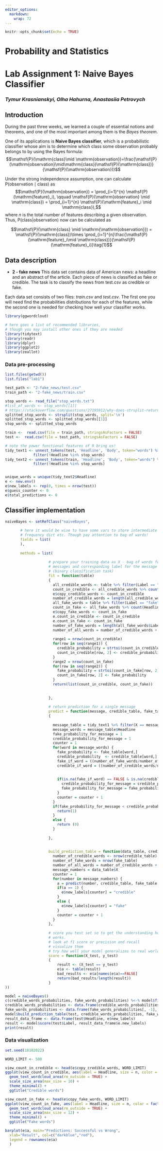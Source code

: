 ```yaml
---
editor_options:
  markdown:
    wrap: 72
---
```


```r
knitr::opts_chunk$set(echo = TRUE)
```

# Probability and Statistics

# Lab Assignment 1: Naive Bayes Classifier

### *Tymur Krasnianskyi, Olha Hahurna, Anastasiia Petrovych*

## Introduction

During the past three weeks, we learned a couple of essential notions
and theorems, and one of the most important among them is the *Bayes
theorem*.

One of its applications is **Naive Bayes classifier**, which is a
probabilistic classifier whose aim is to determine which class some
observation probably belongs to by using the Bayes formula:
$$\mathsf{P}(\mathrm{class}\mid \mathrm{observation})=\frac{\mathsf{P}(\mathrm{observation}\mid\mathrm{class})\mathsf{P}(\mathrm{class})}{\mathsf{P}(\mathrm{observation})}$$

Under the strong independence assumption, one can calculate
$\mathsf{P}(\mathrm{observation} \mid \mathrm{class})$ as
$$\mathsf{P}(\mathrm{observation}) = \prod_{i=1}^{n} \mathsf{P}(\mathrm{feature}_i), \qquad \mathsf{P}(\mathrm{observation} \mid \mathrm{class}) = \prod_{i=1}^{n} \mathsf{P}(\mathrm{feature}_i \mid \mathrm{class}),$$
where $n$ is the total number of features describing a given
observation. Thus, $\mathsf{P}(\mathrm{class}|\mathrm{observation})$ now
can be calculated as

$$\mathsf{P}(\mathrm{class} \mid \mathrm{\mathrm{observation}}) = \mathsf{P}(\mathrm{class})\times \prod_{i=1}^{n}\frac{\mathsf{P}(\mathrm{feature}_i\mid \mathrm{class})}{\mathsf{P}(\mathrm{feature}_i)}\tag{1}$$

## Data description

-   **2 - fake news** This data set contains data of American news: a
    headline and an abstract of the article. Each piece of news is
    classified as fake or credible. The task is to classify the news
    from test.csv as credible or fake.

Each data set consists of two files: *train.csv* and *test.csv*. The
first one you will need find the probabilities distributions for each of
the features, while the second one is needed for checking how well your
classifier works.

```r
library(ggwordcloud)
```

```r
# here goes a list of recommended libraries,
# though you may install other ones if they are needed
library(tidytext)
library(readr)
library(dplyr)
library(ggplot2)
library(zeallot)
```

### Data pre-processing

```r
list.files(getwd())
list.files("lab1")
```

```r
test_path <- "2-fake_news/test.csv"
train_path <- "2-fake_news/train.csv"

stop_words <- read_file("stop_words.txt")
#list_of_words <- stop_words[[1]]
# https://stackoverflow.com/questions/27195912/why-does-strsplit-return-a-list
splitted_stop_words <- strsplit(stop_words, split='\n')
splitted_stop_words <- splitted_stop_words[[1]]
stop_words <- splitted_stop_words
```

```r
train <-  read.csv(file = train_path, stringsAsFactors = FALSE)
test <-  read.csv(file = test_path, stringsAsFactors = FALSE)
```

```r
# note the power functional features of R bring us!
tidy_text1 <- unnest_tokens(test, 'Headline', 'Body', token="words") %>%
             filter(!Headline %in% stop_words)
tidy_text2 <- unnest_tokens(train, 'Headline', 'Body', token="words") %>%
             filter(!Headline %in% stop_words)


unique_words = unique(tidy_text2$Headline)
e <- new.env()
e$new_labels <- rep(0, times = nrow(test))
e$guess_counter <- 0
e$total_predictions <- 0
```

## Classifier implementation

```r
naiveBayes <- setRefClass("naiveBayes",
                          
       # here it would be wise to have some vars to store intermediate result
       # frequency dict etc. Though pay attention to bag of wards! 
       fields = list(
       ),
       
       methods = list(
                      
                    # prepare your training data as X - bag of words for each of your
                    # messages and corresponding label for the message encoded as 0 or 1 
                    # (binary classification task)
                    fit = function(table)
                    {
                      all_credible_words <- table %>% filter(Label == "credible")
                      count_in_credible <- all_credible_words %>% count(Headline,sort=TRUE)
                      e$copy_credible_words <- count_in_credible
                      number_of_credible_words = length(all_credible_words$Label)
                      all_fake_words = table %>% filter(Label == "fake")
                      count_in_fake <- all_fake_words %>% count(Headline,sort=TRUE)
                      e$copy_fake_words <- count_in_fake
                      e.count_in_credible <- count_in_credible
                      e.count_in_fake <- count_in_fake
                      number_of_fake_words = length(all_fake_words$Label)
                      number_of_all_words = number_of_credible_words + number_of_fake_words
                      
                      range1 = nrow(count_in_credible)
                      for(row in seq(range1)) {
                        credible_probability = strtoi(count_in_credible[row, 2])/number_of_credible_words
                        count_in_credible[row, 2] <- credible_probability
                      }
                      range2 = nrow(count_in_fake)
                      for(row in seq(range2)) {
                        fake_probability = strtoi(count_in_fake[row, 2])/number_of_fake_words
                        count_in_fake[row, 2] <- fake_probability
                      }
                      return(list(count_in_credible, count_in_fake))
                      
                      
                    },
                    
                    # return prediction for a single message 
                    predict = function(message, credible_table, fake_table, number_of_all_words, number_of_credible_words, number_of_fake_words)
                    {
                      
                      message_table = tidy_text1 %>% filter(X == message)
                      message_words = message_table$Headline
                      fake_probability_for_message = 1
                      credible_probability_for_message = 1
                      counter = 1
                      for(word in message_words) {
                        fake_probability <- fake_table[word,]
                        credible_probability  <- credible_table[word,]
                        fake_if_word = ((number_of_fake_words/number_of_all_words) * fake_probability)/ (((number_of_fake_words/number_of_all_words) * fake_probability) + ((number_of_credible_words/number_of_all_words) * credible_probability))
                        credible_if_word = ((number_of_credible_words/number_of_all_words) * (credible_probability))/ (((number_of_fake_words/number_of_all_words) * fake_probability) + ((number_of_credible_words/number_of_all_words) * (credible_probability)))
                        
                        
                        if(is.na(fake_if_word) == FALSE & is.na(credible_if_word) == FALSE) {
                          credible_probability_for_message = credible_probability_for_message * credible_if_word
                          fake_probability_for_message = fake_probability_for_message * fake_if_word
                        }
                        counter = counter + 1
                      }
                      if(fake_probability_for_message < credible_probability_for_message) {
                        return(1)
                      }
                      else {
                        return (0)
                      }
                      
                    },
                    
                    
                    build_prediction_table = function(data_table, credible_table, fake_table) {
                      number_of_credible_words <- nrow(credible_table)
                      number_of_fake_words = nrow(fake_table)
                      number_of_all_words = number_of_credible_words + number_of_fake_words
                      message_numbers = data_table$X
                      counter = 1
                      for(number in message_numbers) {
                        a = predict(number, credible_table, fake_table, number_of_all_words, number_of_credible_words, number_of_fake_words)
                        if(a == 1) {
                          e$new_labels[counter] = "credible"
                        }
                        else {
                          e$new_labels[counter] = "fake"
                        }
                        counter = counter + 1
                      }
                    },
                    
                    # score you test set so to get the understanding how well you model
                    # works.
                    # look at f1 score or precision and recall
                    # visualize them 
                    # try how well your model generalizes to real world data! 
                    score = function(X_test, y_test)
                    {
                        result <- (X_test == y_test)
                        e$a <- table(result)
                        bad_results <- e$a[names(e$a)==FALSE]
                        return(bad_results/length(result))
                    }
))

model = naiveBayes()
c(credible_words_probabilities, fake_words_probabilities) %<-% model$fit(tidy_text2)
credible_words_probabilities <- data.frame(credible_words_probabilities[, -1], row.names = credible_words_probabilities$Headline)
fake_words_probabilities <- data.frame(fake_words_probabilities[, -1], row.names = fake_words_probabilities$Headline)
model$build_prediction_table(test, credible_words_probabilities, fake_words_probabilities)
result_data_frame <- data.frame(test$Headline, e$new_labels)
result <- model$score(test$Label, result_data_frame$e.new_labels)
print(result)
```

### Data visualization

```r
set.seed(18102022)

WORD_LIMIT <- 500

view_count_in_credible <- head(e$copy_credible_words, WORD_LIMIT)
ggplot(view_count_in_credible, aes(label = Headline, size = n, color =  factor(sample.int(100, nrow(view_count_in_credible), replace = TRUE)))) +
  geom_text_wordcloud_area(rm_outside = TRUE) +
  scale_size_area(max_size = 10) +
  theme_minimal() +
  ggtitle("Credible words")
```

```r
view_count_in_fake <- head(e$copy_fake_words, WORD_LIMIT)
ggplot(view_count_in_fake, aes(label = Headline, size = n, color = factor(sample.int(23913, nrow(view_count_in_fake), replace = TRUE)))) +
  geom_text_wordcloud_area(rm_outside = TRUE) +
  scale_size_area(max_size = 12) +
  theme_minimal() +
  ggtitle("Fake words")
```

```r

barplot(e$a, main="Predictions: Successful vs Wrong",
  xlab="Result", col=c("darkblue","red"),
  legend = rownames(e$a)
  )

```
